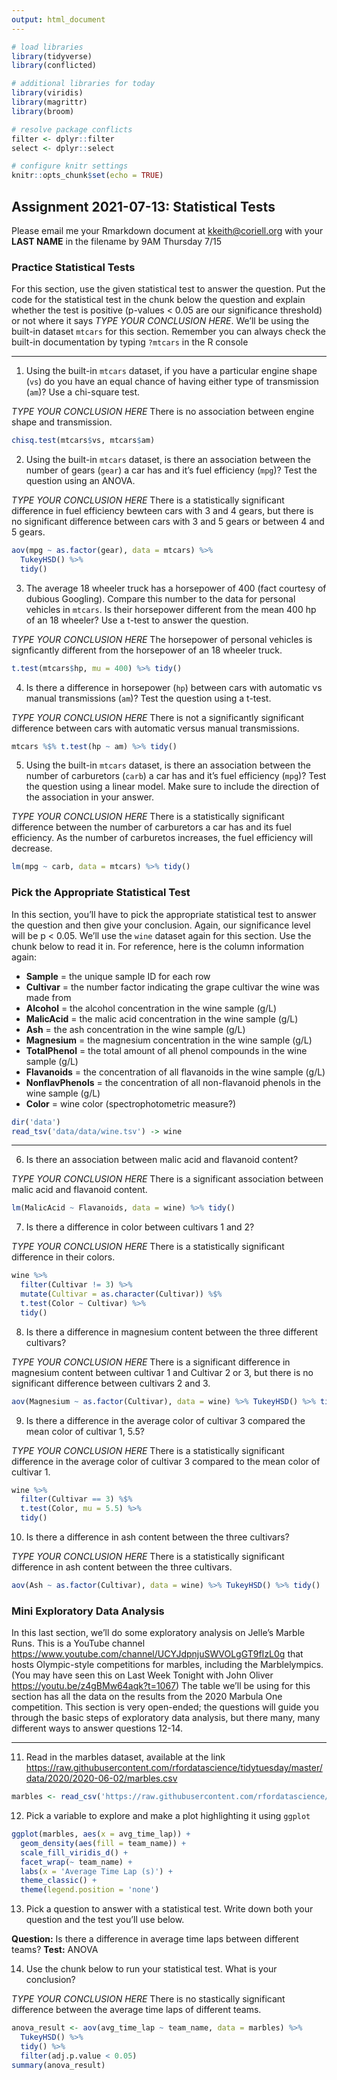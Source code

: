 ```yaml
---
output: html_document
---
```


```r
# load libraries
library(tidyverse)
library(conflicted)

# additional libraries for today
library(viridis)
library(magrittr)
library(broom)

# resolve package conflicts
filter <- dplyr::filter
select <- dplyr::select

# configure knitr settings
knitr::opts_chunk$set(echo = TRUE)
```

## Assignment 2021-07-13: Statistical Tests

Please email me your Rmarkdown document at <kkeith@coriell.org> with your **LAST NAME** in the filename by 9AM Thursday 7/15

### Practice Statistical Tests

For this section, use the given statistical test to answer the question. Put the code for the statistical test in the chunk below the question and explain whether the test is positive (p-values < 0.05 are our significance threshold) or not where it says *TYPE YOUR CONCLUSION HERE*. We'll be using the built-in dataset `mtcars` for this section. Remember you can always check the built-in documentation by typing `?mtcars` in the R console

---

1. Using the built-in `mtcars` dataset, if you have a particular engine shape (`vs`) do you have an equal chance of having either type of transmission (`am`)? Use a chi-square test.

*TYPE YOUR CONCLUSION HERE* There is no association between engine shape and transmission. 

```r
chisq.test(mtcars$vs, mtcars$am)
```

2. Using the built-in `mtcars` dataset, is there an association between the number of gears (`gear`) a car has and it's fuel efficiency (`mpg`)? Test the question using an ANOVA.

*TYPE YOUR CONCLUSION HERE* There is a statistically significant difference in fuel efficiency bewteen cars with 3 and 4 gears, but there is no significant difference between cars with 3 and 5 gears or between 4 and 5 gears. 

```r
aov(mpg ~ as.factor(gear), data = mtcars) %>% 
  TukeyHSD() %>%
  tidy()

```

3. The average 18 wheeler truck has a horsepower of 400 (fact courtesy of dubious Googling). Compare this number to the data for personal vehicles in `mtcars`. Is their horsepower different from the mean 400 hp of an 18 wheeler? Use a t-test to answer the question.

*TYPE YOUR CONCLUSION HERE* The horsepower of personal vehicles is signficantly different from the horsepower of an 18 wheeler truck. 

```r
t.test(mtcars$hp, mu = 400) %>% tidy()
```

4. Is there a difference in horsepower (`hp`) between cars with automatic vs manual transmissions (`am`)? Test the question using a t-test.

*TYPE YOUR CONCLUSION HERE* There is not a significantly significant difference between cars with automatic versus manual transmissions. 

```r
mtcars %$% t.test(hp ~ am) %>% tidy()
```

5. Using the built-in `mtcars` dataset, is there an association between the number of carburetors (`carb`) a car has and it's fuel efficiency (`mpg`)? Test the question using a linear model. Make sure to include the direction of the association in your answer.

*TYPE YOUR CONCLUSION HERE* There is a statistically significant difference between the number of carburetors a car has and its fuel efficiency. As the number of carburetos increases, the fuel efficiency will decrease.

```r
lm(mpg ~ carb, data = mtcars) %>% tidy()
```

### Pick the Appropriate Statistical Test

In this section, you'll have to pick the appropriate statistical test to answer the question and then give your conclusion. Again, our significance level will be p < 0.05. We'll use the `wine` dataset again for this section. Use the chunk below to read it in. For reference, here is the column information again:

- **Sample** = the unique sample ID for each row
- **Cultivar** = the number factor indicating the grape cultivar the wine was made from
- **Alcohol** = the alcohol concentration in the wine sample (g/L)
- **MalicAcid** = the malic acid concentration in the wine sample (g/L)
- **Ash** = the ash concentration in the wine sample (g/L)
- **Magnesium** = the magnesium concentration in the wine sample (g/L)
- **TotalPhenol** = the total amount of all phenol compounds in the wine sample (g/L)
- **Flavanoids** = the concentration of all flavanoids in the wine sample (g/L)
- **NonflavPhenols** = the concentration of all non-flavanoid phenols in the wine sample (g/L)
- **Color** = wine color (spectrophotometric measure?)

```r
dir('data')
read_tsv('data/data/wine.tsv') -> wine
```

---

6. Is there an association between malic acid and flavanoid content?

*TYPE YOUR CONCLUSION HERE* There is a significant association between malic acid and flavanoid content. 

```r
lm(MalicAcid ~ Flavanoids, data = wine) %>% tidy()
```

7. Is there a difference in color between cultivars 1 and 2?

*TYPE YOUR CONCLUSION HERE* There is a statistically significant difference in their colors. 

```r
wine %>%
  filter(Cultivar != 3) %>%
  mutate(Cultivar = as.character(Cultivar)) %$% 
  t.test(Color ~ Cultivar) %>%
  tidy()
```

8. Is there a difference in magnesium content between the three different cultivars?

*TYPE YOUR CONCLUSION HERE* There is a significant difference in magnesium content between cultivar 1 and Cultivar 2 or 3, but there is no significant difference between cultivars 2 and 3.


```r
aov(Magnesium ~ as.factor(Cultivar), data = wine) %>% TukeyHSD() %>% tidy()
```

9. Is there a difference in the average color of cultivar 3 compared the mean color of cultivar 1, 5.5?

*TYPE YOUR CONCLUSION HERE* There is a statistically significant difference in the average color of cultivar 3 compared to the mean color of cultivar 1.

```r
wine %>% 
  filter(Cultivar == 3) %$% 
  t.test(Color, mu = 5.5) %>%
  tidy()
```

10. Is there a difference in ash content between the three cultivars?

*TYPE YOUR CONCLUSION HERE* There is a statistically significant difference in ash content between the three cultivars. 

```r
aov(Ash ~ as.factor(Cultivar), data = wine) %>% TukeyHSD() %>% tidy()
```

### Mini Exploratory Data Analysis

In this last section, we'll do some exploratory analysis on Jelle's Marble Runs. This is a YouTube channel <https://www.youtube.com/channel/UCYJdpnjuSWVOLgGT9fIzL0g> that hosts Olympic-style competitions for marbles, including the Marblelympics. (You may have seen this on Last Week Tonight with John Oliver <https://youtu.be/z4gBMw64aqk?t=1067>) The table we'll be using for this section has all the data on the results from the 2020 Marbula One competition. This section is very open-ended; the questions will guide you through the basic steps of exploratory data analysis, but there many, many different ways to answer questions 12-14.

---

11. Read in the marbles dataset, available at the link <https://raw.githubusercontent.com/rfordatascience/tidytuesday/master/data/2020/2020-06-02/marbles.csv>

```r
marbles <- read_csv('https://raw.githubusercontent.com/rfordatascience/tidytuesday/master/data/2020/2020-06-02/marbles.csv')
```

12. Pick a variable to explore and make a plot highlighting it using `ggplot`

```r
ggplot(marbles, aes(x = avg_time_lap)) +
  geom_density(aes(fill = team_name)) +
  scale_fill_viridis_d() +
  facet_wrap(~ team_name) +
  labs(x = 'Average Time Lap (s)') +
  theme_classic() +
  theme(legend.position = 'none')
```

13. Pick a question to answer with a statistical test. Write down both your question and the test you'll use below.

**Question:** Is there a difference in average time laps between different teams? 
**Test:** ANOVA

14. Use the chunk below to run your statistical test. What is your conclusion?

*TYPE YOUR CONCLUSION HERE* There is no stastically significant difference between the average time laps of different teams. 

```r
anova_result <- aov(avg_time_lap ~ team_name, data = marbles) %>%
  TukeyHSD() %>%
  tidy() %>%
  filter(adj.p.value < 0.05)
summary(anova_result)
```



<br>


